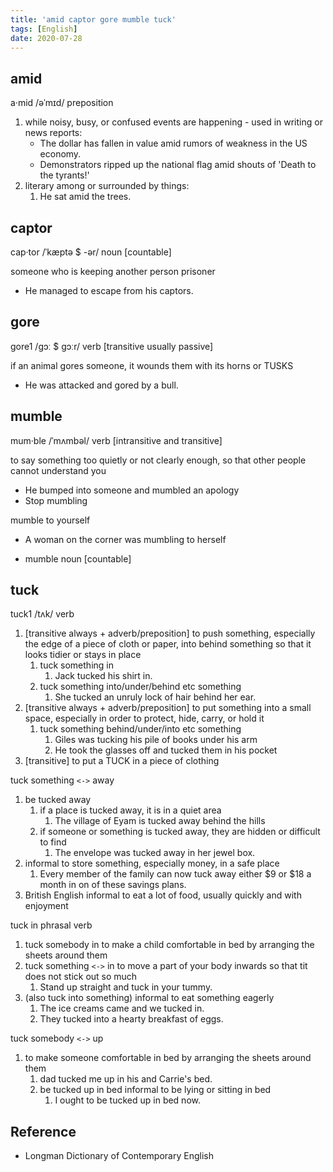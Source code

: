 ```yaml
---
title: 'amid captor gore mumble tuck'
tags: [English]
date: 2020-07-28
---
```


## amid

a·mid /əˈmɪd/ preposition

1. while noisy, busy, or confused events are happening - used in writing or news
   reports:
   - The dollar has fallen in value amid rumors of weakness in the US economy.
   - Demonstrators ripped up the national flag amid shouts of 'Death to the
     tyrants!'
2. literary among or surrounded by things:
   1. He sat amid the trees.

## captor

cap·tor /ˈkæptə $ -ər/ noun [countable]

someone who is keeping another person prisoner

- He managed to escape from his captors.

## gore

gore1 /ɡɔː $ ɡɔːr/ verb [transitive usually passive]

if an animal gores someone, it wounds them with its horns or TUSKS

- He was attacked and gored by a bull.

## mumble

mum·ble /ˈmʌmbəl/ verb [intransitive and transitive]

to say something too quietly or not clearly enough, so that other people cannot
understand you

- He bumped into someone and mumbled an apology
- Stop mumbling

mumble to yourself

- A woman on the corner was mumbling to herself

- mumble noun [countable]

## tuck

tuck1 /tʌk/ verb

1. [transitive always + adverb/preposition] to push something, especially the
   edge of a piece of cloth or paper, into behind something so that it looks
   tidier or stays in place
   1. tuck something in
      1. Jack tucked his shirt in.
   2. tuck something into/under/behind etc something
      1. She tucked an unruly lock of hair behind her ear.
2. [transitive always + adverb/preposition] to put something into a small space,
   especially in order to protect, hide, carry, or hold it
   1. tuck something behind/under/into etc something
      1. Giles was tucking his pile of books under his arm
      2. He took the glasses off and tucked them in his pocket
3. [transitive] to put a TUCK in a piece of clothing

tuck something `<->` away

1. be tucked away
   1. if a place is tucked away, it is in a quiet area
      1. The village of Eyam is tucked away behind the hills
   2. if someone or something is tucked away, they are hidden or difficult to find
      1. The envelope was tucked away in her jewel box.
2. informal to store something, especially money, in a safe place
   1. Every member of the family can now tuck away either $9 or $18 a month in
      on of these savings plans.
3. British English informal to eat a lot of food, usually quickly and with
   enjoyment

tuck in phrasal verb

1. tuck somebody in to make a child comfortable in bed by arranging the sheets
   around them
2. tuck something `<->` in to move a part of your body inwards so that tit does
   not stick out so much
   1. Stand up straight and tuck in your tummy.
3. (also tuck into something) informal to eat something eagerly
   1. The ice creams came and we tucked in.
   2. They tucked into a hearty breakfast of eggs.

tuck somebody `<->` up

1. to make someone comfortable in bed by arranging the sheets around them
   1. dad tucked me up in his and Carrie's bed.
   2. be tucked up in bed informal to be lying or sitting in bed
      1. I ought to be tucked up in bed now.

## Reference

- Longman Dictionary of Contemporary English

